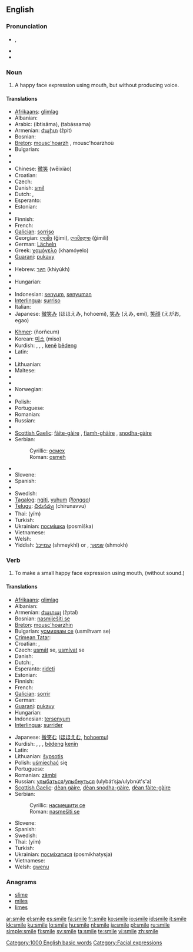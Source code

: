 ==English==

{{rank|afterwards|horses|wonder|706|smile|walk|places|simple}}

===Pronunciation===
* {{IPA|/smaɪl/}}, {{SAMPA|/smaIl/}}
* {{audio|en-us-smile.ogg|Audio (US)}}
* {{rhymes|aɪl}}

===Noun===
{{en-noun}}

# A happy face expression using mouth, but without producing voice.

====Translations====
{{trans-top|a happy face expression using mouth, but without producing voice}}
* [[Afrikaans]]: [[glimlag]]
* Albanian: {{t+|sq|buzëqeshje|f|xs=Albanian}}
* Arabic: {{Arab|[[ابتسامة]]}} (ibtisāma), {{Arab|[[تبسم]]}} (tabássama)
* Armenian: [[ժպիտ]] (žpit)
* Bosnian: {{t-|bs|osmijeh|m}}
* [[Breton]]: [[mousc'hoarzh]] {{m}}, mousc'hoarzhoù {{p}}
* Bulgarian: {{t+|bg|усмивка|f|tr=usmivka|sc=Cyrl}}
* {{trreq|Burmese}}
* {{trreq|Catalan}}
* Chinese: [[微笑]] (wēixiào)
* Croatian: {{t-|hr|osmijeh|m|alt=ȍsmijēh}}
* Czech: {{t-|cs|úsměv|m}}
* Danish: [[smil]] {{c}}
* Dutch: {{t+|nl|glimlach|m}}, {{t+|nl|lach}}
* Esperanto: {{t-|eo|rideto|xs=Esperanto}}
* Estonian: {{t|et|naeratus}}
* {{trreq|Faroese}}
* Finnish: {{t+|fi|hymy}}
* French: {{t+|fr|sourire|m}}
* [[Galician]]: [[sorriso]] {{m}}
* Georgian: [[ღიმი]] (ğimi), [[ღიმილი]] (ğimili)
* German: [[Lächeln]] {{n}}
* Greek: [[χαμόγελο]] {{n}} (khamóyelo)
* [[Guarani]]: [[pukavy]]
* {{trreq|Gujarati}}
* Hebrew: [[חיוך]] (khiyúkh)
* {{trreq|Hindi}}
* Hungarian: {{t+|hu|mosoly}}
* {{trreq|Icelandic}}
* Indonesian: [[senyum]], [[senyum|senyuman]]
* [[Interlingua]]: [[surriso]]
* Italian: {{t+|it|sorriso|m}}
* Japanese: [[微笑み]] (ほほえみ, hohoemi), [[笑み]] (えみ, emi), [[笑顔]] (えがお, egao)
{{trans-mid}}
* [[Khmer]]: {{Khmr|[[ញញឹម]]}} (ñorñeum)
* Korean: [[미소]] (miso)
* Kurdish: {{t+|ku|bişir}} {{f}}, {{t+|ku|girrnij}} {{f}}, {{t+|ku|bişkurr}} {{f}}, [[ken]]ê [[bêdeng]] {{m}}
* Latin: {{t-|la|risus|f}}
* {{trreq|Latvian}}
* Lithuanian: {{t-|lt|šypsena|xs=Lithuanian}}
* Maltese: {{t+|mt|tbissima|f|xs=Maltese}}
* {{trreq|Maori}}
* {{trreq|Mongolian}}
* Norwegian: {{t+|no|smil|n}}
* {{trreq|Persian}}
* Polish: {{t+|pl|uśmiech|m}}
* Portuguese: {{t+|pt|sorriso|m}}
* Romanian: {{t-|ro|zâmbet|n}}
* Russian: {{t+|ru|улыбка|f|tr=ulýbka|sc=Cyrl}}
* {{trreq|Sanskrit}}
* [[Scottish Gaelic]]: [[fàite-gàire]] {{f}}, [[fiamh-ghàire]] {{m}}, [[snodha-gàire]] {{m}}
* Serbian:
*: Cyrillic: [[осмех]] {{m}}
*: Roman: [[osmeh]] {{m}}
* {{trreq|Slovak}}
* Slovene: {{t+|sl|nasmeh|m}}
* Spanish: {{t-|es|sonrisa|f}}
* {{trreq|Swahili}}
* Swedish: {{t+|sv|leende|n}}
* [[Tagalog]]: [[ngiti]], [[yuhum]] ''([[Ilonggo]])''
* [[Telugu]]: [[చిరునవ్వు]] (chirunavvu)
* Thai: {{Thai|[[ยิ้ม]]}} (yím)
* Turkish: {{t+|tr|gülüş}}
* Ukrainian: [[посмішка]] (posmíška) {{f}}
* Vietnamese: {{t+|vi|cười|xs=Vietnamese}}
* Welsh: {{t-|cy|gwên|xs=Welsh}}
* Yiddish: [[שמייכל]] (shmeykhl) {{m}} or {{n}}, [[שמאָך]] (shmokh) {{m}}
{{trans-bottom}}

===Verb===
{{en-verb|smil|ing}}

# To make a small happy face expression using mouth, (without sound.)

====Translations====
{{trans-top|to make a small happy face}}
* [[Afrikaans]]: [[glimlag]]
* Albanian: {{t+|sq|buzëqesh|xs=Albanian}}
* Armenian: [[ժպտալ]] (žptal)
* Bosnian: [[nasmiješiti se]]
* [[Breton]]: [[mousc'hoarzhin]]
* Bulgarian: [[усмихвам|усмихвам се]] (usmihvam se)
* [[Crimean Tatar]]: {{tø|crh|külümsemek|xs=Crimean Tatar}}
* Croatian: {{t-|hr|nasmiješiti|alt=nasmijéšiti se}}, {{t-|hr|osmjehnuti|alt=osmjéhnuti se}}
* Czech: [[usmát]] se, [[usmívat]] se
* Danish: {{t-|da|smile}}
* Dutch: {{t+|nl|glimlachen}}, {{t-|nl|smuilen}}
* Esperanto: [[rideti]]
* Estonian: {{t|et|naeratama}}
* Finnish: {{t+|fi|hymyillä}}
* French: {{t+|fr|sourire}}
* [[Galician]]: [[sorrir]]
* German: {{t+|de|lächeln}}
* [[Guarani]]: [[pukavy]]
* Hungarian: {{t+|hu|mosolyog}}
* Indonesian: [[senyum|tersenyum]]
* [[Interlingua]]: [[surrider]]
{{trans-mid}}
* Japanese: [[微笑む]] ([[ほほえむ]], [[hohoemu]])
* Kurdish: {{t+|ku|bişirîn}}, {{t+|ku|girrnijîn}}, {{t|ku|bişkurrîn}} {{f}}, [[bêdeng]] [[kenîn]]
* Latin: {{t-|la|subrideo|alt=subrīdeō}}
* Lithuanian: [[šypsotis]]
* Polish: [[uśmiechać]] się
* Portuguese: {{t+|pt|sorrir}}
* Romanian: [[zâmbi]]
* Russian: [[улыбаться]]/[[улыбнуться]] (ulybát’sja/ulybnút's'a)
* [[Scottish Gaelic]]: [[dèan gàire]], [[dèan snodha-gàire]], [[dèan fàite-gàire]]
* Serbian:
*: Cyrillic: [[насмешити се]]
*: Roman: [[nasmešiti se]]
* Slovene: {{t+|sl|nasmehniti se}}
* Spanish: {{t-|es|sonreír}}
* Swedish: {{t+|sv|le}}
* Thai: {{Thai|[[ยิ้ม]]}} (yím)
* Turkish: {{t+|tr|gülümsemek}}
* Ukrainian: [[посміхатися]] (posmikhatysja)
* Vietnamese: {{t+|vi|cười|xs=Vietnamese}}
* Welsh: [[gwenu]]
{{trans-bottom}}

===Anagrams===
* [[slime]]
* [[miles]]
* [[limes]]

[[Category:1000 English basic words]]

[[Category:Facial expressions]]

[[ar:smile]]
[[el:smile]]
[[es:smile]]
[[fa:smile]]
[[fr:smile]]
[[ko:smile]]
[[io:smile]]
[[id:smile]]
[[it:smile]]
[[kk:smile]]
[[ku:smile]]
[[lo:smile]]
[[hu:smile]]
[[nl:smile]]
[[ja:smile]]
[[pl:smile]]
[[ru:smile]]
[[simple:smile]]
[[fi:smile]]
[[sv:smile]]
[[ta:smile]]
[[te:smile]]
[[vi:smile]]
[[zh:smile]]